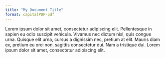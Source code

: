 ```yaml
---
title: "My Document Title"
format: capitalPDF-pdf
---
```


Lorem ipsum dolor sit amet, consectetur adipiscing elit. Pellentesque in sapien eu odio suscipit vehicula. Vivamus nec dictum nisl, quis congue urna. Quisque elit urna, cursus a dignissim nec, pretium at elit. Mauris diam ex, pretium eu orci non, sagittis consectetur dui. Nam a tristique dui. Lorem ipsum dolor sit amet, consectetur adipiscing elit. 
